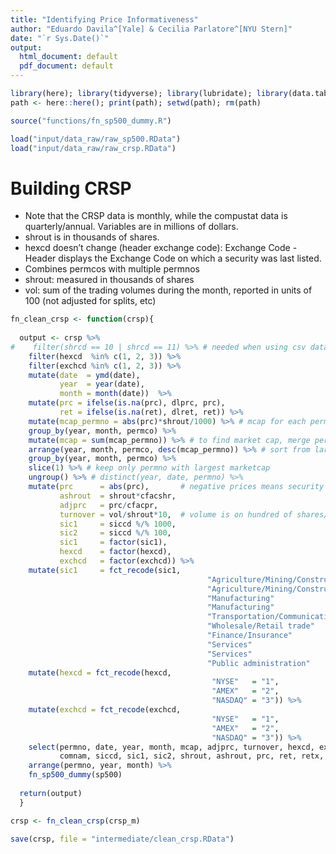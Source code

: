```yaml
---
title: "Identifying Price Informativeness"
author: "Eduardo Davila^[Yale] & Cecilia Parlatore^[NYU Stern]"
date: "`r Sys.Date()`"
output:
  html_document: default
  pdf_document: default
---
```


```r

library(here); library(tidyverse); library(lubridate); library(data.table)
path <- here::here(); print(path); setwd(path); rm(path)

source("functions/fn_sp500_dummy.R")

load("input/data_raw/raw_sp500.RData")
load("input/data_raw/raw_crsp.RData")

```

# Building CRSP

- Note that the CRSP data is monthly, while the compustat data is quarterly/annual. Variables are in millions of dollars.
- shrout is in thousands of shares.
- hexcd doesn't change (header exchange code): Exchange Code - Header displays the Exchange Code on which a security was last listed.
- Combines permcos with multiple permnos
- shrout:	measured in thousands of shares
- vol: sum of the trading volumes during the month, reported in units of 100 (not adjusted for splits, etc)
<!-- Example: Berkshire Hathaway, permnos 17778 and 83443, permnco 540 -->

```r

fn_clean_crsp <- function(crsp){
  
  output <- crsp %>% 
#    filter(shrcd == 10 | shrcd == 11) %>% # needed when using csv data
    filter(hexcd  %in% c(1, 2, 3)) %>%
    filter(exchcd %in% c(1, 2, 3)) %>%
    mutate(date  = ymd(date),
           year  = year(date), 
           month = month(date))  %>% 
    mutate(prc = ifelse(is.na(prc), dlprc, prc),
           ret = ifelse(is.na(ret), dlret, ret)) %>% 
    mutate(mcap_permno = abs(prc)*shrout/1000) %>% # mcap for each permno in millions
    group_by(year, month, permco) %>%
    mutate(mcap = sum(mcap_permno)) %>% # to find market cap, merge permnos with same permnco
    arrange(year, month, permco, desc(mcap_permno)) %>% # sort from largest to smallest permno
    group_by(year, month, permco) %>%
    slice(1) %>% # keep only permno with largest marketcap
    ungroup() %>% # distinct(year, date, permno) %>%
    mutate(prc      = abs(prc),       # negative prices means security wasn't traded
           ashrout  = shrout*cfacshr,
           adjprc   = prc/cfacpr,
           turnover = vol/shrout*10,  # volume is on hundred of shares/shrout is thousands, the *10 makes it thousands
           sic1     = siccd %/% 1000,
           sic2     = siccd %/% 100,
           sic1     = factor(sic1),
           hexcd    = factor(hexcd),
           exchcd   = factor(exchcd)) %>%
    mutate(sic1     = fct_recode(sic1,
                                            "Agriculture/Mining/Construction" = "0",
                                            "Agriculture/Mining/Construction" = "1",
                                            "Manufacturing"                   = "2",
                                            "Manufacturing"                   = "3",
                                            "Transportation/Communications"   = "4",
                                            "Wholesale/Retail trade"     = "5",
                                            "Finance/Insurance"          = "6",
                                            "Services"                   = "7",
                                            "Services"                   = "8",
                                            "Public administration"      = "9")) %>%
    mutate(hexcd = fct_recode(hexcd,
                                             "NYSE"   = "1",
                                             "AMEX"   = "2",
                                             "NASDAQ" = "3")) %>%
    mutate(exchcd = fct_recode(exchcd,
                                             "NYSE"   = "1",
                                             "AMEX"   = "2",
                                             "NASDAQ" = "3")) %>% 
    select(permno, date, year, month, mcap, adjprc, turnover, hexcd, exchcd, 
           comnam, siccd, sic1, sic2, shrout, ashrout, prc, ret, retx, vwretd) %>% #vwretd, vwretx, ewretx, ewretd, sprtrn
    arrange(permno, year, month) %>%
    fn_sp500_dummy(sp500)
  
  return(output)
  }

crsp <- fn_clean_crsp(crsp_m)

save(crsp, file = "intermediate/clean_crsp.RData")

```
